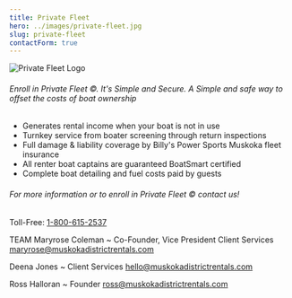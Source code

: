 ```yaml
---
title: Private Fleet
hero: ../images/private-fleet.jpg
slug: private-fleet
contactForm: true
---
```


![Private Fleet Logo](../images/private-fleet-logo.png)

###### Enroll in Private Fleet ©. It's Simple and Secure. A Simple and safe way to offset the costs of boat ownership

- Generates rental income when your boat is not in use
- Turnkey service from boater screening through return inspections
- Full damage & liability coverage by Billy's Power Sports Muskoka fleet insurance
- All renter boat captains are guaranteed BoatSmart certified
- Complete boat detailing and fuel costs paid by guests

###### For more information or to enroll in Private Fleet © contact us!

Toll-Free: <a href="tel:18006152537">1-800-615-2537</a>

TEAM
Maryrose Coleman ~ Co-Founder, Vice President Client Services
<maryrose@muskokadistrictrentals.com>

Deena Jones ~ Client Services
<hello@muskokadistrictrentals.com>

Ross Halloran ~ Founder
<ross@muskokadistrictrentals.com>
